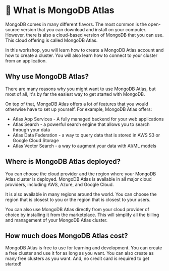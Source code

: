 # 📘 What is MongoDB Atlas

MongoDB comes in many different flavors.  The most common is the open-source version that you can download and install on your computer.  However, there is also a cloud-based version of MongoDB that you can use.  This cloud offering is called MongoDB Atlas.

In this workshop, you will learn how to create a MongoDB Atlas account and how to create a cluster.  You will also learn how to connect to your cluster from an application.

## Why use MongoDB Atlas?

There are many reasons why you might want to use MongoDB Atlas, but most of all, it's by far the easiest way to get started with MongoDB.

On top of that, MongoDB Atlas offers a lot of features that you would otherwise have to set up yourself.  For example, MongoDB Atlas offers:
* Atlas App Services - A fully managed backend for your web applications
* Atlas Search - a powerful search engine that allows you to search through your data
* Atlas Data Federation - a way to query data that is stored in AWS S3 or Google Cloud Storage
* Atlas Vector Search - a way to augment your data with AI/ML models

## Where is MongoDB Atlas deployed?

You can choose the cloud provider and the region where your MongoDB Atlas cluster is deployed.  MongoDB Atlas is available in all major cloud providers, including AWS, Azure, and Google Cloud.

It is also available in many regions around the world.  You can choose the region that is closest to you or the region that is closest to your users.

You can also use MongoDB Atlas directly from your cloud provider of choice by installing it from the marketplace. This will simplify all the billing and management of your MongoDB Atlas cluster.

## How much does MongoDB Atlas cost?

MongoDB Atlas is free to use for learning and development.  You can create a free cluster and use it for as long as you want.  You can also create as many free clusters as you want.  And, no credit card is required to get started!

